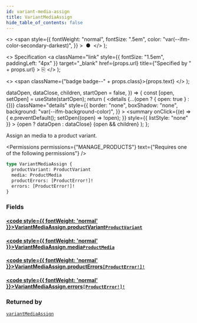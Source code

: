 ```yaml
---
id: variant-media-assign
title: VariantMediaAssign
hide_table_of_contents: false
---
```


  <>
    <span
      style={{
        fontWeight: "normal",
        fontSize: ".5em",
        color: "var(--ifm-color-secondary-darkest)",
      }}
    >
      &nbsp;●&nbsp;
    </span>
  </>
);

  <>
    Specification
    <a
      className="link"
      style={{ fontSize: "1.5em", paddingLeft: "4px" }}
      target="\_blank"
      href={props.url}
      title={"Specified by " + props.url}
    >
      ⎘
    </a>
  </>
);

  <>
    <span className={"badge badge--" + props.class}>{props.text}</span>
  </>
);


  dataOpen,
  dataClose,
  children,
  startOpen = false,
}) => {
  const [open, setOpen] = useState(startOpen);
  return (
    <details
      {...(open ? { open: true } : {})}
      className="details"
      style={{
        border: "none",
        boxShadow: "none",
        background: "var(--ifm-background-color)",
      }}
    >
      <summary
        onClick={(e) => {
          e.preventDefault();
          setOpen((open) => !open);
        }}
        style={{ listStyle: "none" }}
      >
        {open ? dataOpen : dataClose}
      </summary>
      {open && children}
    </details>
  );
};

Assign an media to a product variant.

<Permissions
  permissions={"MANAGE_PRODUCTS"}
  text={"Requires one of the following permissions"}
/>

```graphql
type VariantMediaAssign {
  productVariant: ProductVariant
  media: ProductMedia
  productErrors: [ProductError!]!
  errors: [ProductError!]!
}
```

### Fields

#### [<code style={{ fontWeight: 'normal' }}>VariantMediaAssign.<b>productVariant</b></code>](#)<Bullet />[`ProductVariant`](../../../api-reference/products/objects/product-variant) <Badge class="secondary" text="object"/>

>

#### [<code style={{ fontWeight: 'normal' }}>VariantMediaAssign.<b>media</b></code>](#)<Bullet />[`ProductMedia`](../../../api-reference/products/objects/product-media) <Badge class="secondary" text="object"/>

>

#### [<code style={{ fontWeight: 'normal' }}>VariantMediaAssign.<b>productErrors</b></code>](#)<Bullet />[`[ProductError!]!`](../../../api-reference/products/objects/product-error) <Badge class="secondary" text="deprecated"/> <Badge class="secondary" text="non-null"/> <Badge class="secondary" text="object"/>

> <Badge
>   class="warning"
>   text="DEPRECATED: This field will be removed in Saleor 4.0. Use `errors` field instead."
> />

#### [<code style={{ fontWeight: 'normal' }}>VariantMediaAssign.<b>errors</b></code>](#)<Bullet />[`[ProductError!]!`](../../../api-reference/products/objects/product-error) <Badge class="secondary" text="non-null"/> <Badge class="secondary" text="object"/>

>

### Returned by

[`variantMediaAssign`](../../../api-reference/products/mutations/variant-media-assign) <Badge class="secondary" text="mutation"/>

